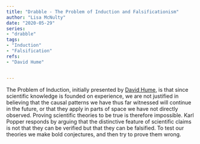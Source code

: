 ```yaml
---
title: "Drabble - The Problem of Induction and Falsificationism"
author: "Lisa McNulty"
date: "2020-05-29"
series:
- "drabble"
tags: 
- "Induction"
- "Falsification"
refs:
- "David Hume"  


---
```



The Problem of Induction, initially presented by [David Hume](/2020/05/24/drabble-humes-fork/), is that since scientific knowledge is founded on experience, we are not justified in believing that the causal patterns we have thus far witnessed will continue in the future, or that they apply in parts of space we have not directly observed. Proving scientific theories to be true is therefore impossible. Karl Popper responds by arguing that the distinctive feature of scientific claims is not that they can be verified but that they can be falsified. To test our theories we make bold conjectures, and then try to prove them wrong.  
